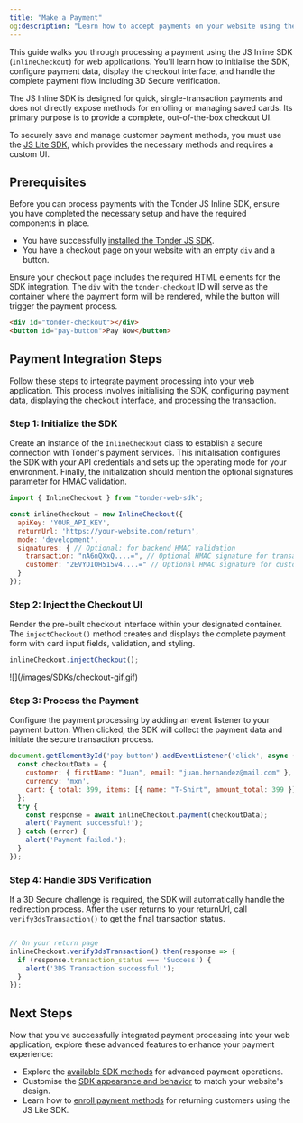 ```yaml
---
title: "Make a Payment"
og:description: "Learn how to accept payments on your website using the Tonder JS Inline SDK."
---
```


This guide walks you through processing a payment using the JS Inline SDK (`InlineCheckout`) for web applications. You'll learn how to initialise the SDK, configure payment data, display the checkout interface, and handle the complete payment flow including 3D Secure verification.

<Note>
The JS Inline SDK is designed for quick, single-transaction payments and does not directly expose methods for enrolling or managing saved cards. Its primary purpose is to provide a complete, out-of-the-box checkout UI.

To securely save and manage customer payment methods, you must use the [JS Lite SDK](/sdk-integration/web/js-lite/enroll-payment-method), which provides the necessary methods and requires a custom UI.
</Note>

## Prerequisites

Before you can process payments with the Tonder JS Inline SDK, ensure you have completed the necessary setup and have the required components in place.

- You have successfully [installed the Tonder JS SDK](/sdk-integration/web/js-inline/installation).
- You have a checkout page on your website with an empty `div` and a button.

Ensure your checkout page includes the required HTML elements for the SDK integration. The `div` with the `tonder-checkout` ID will serve as the container where the payment form will be rendered, while the button will trigger the payment process.

```html
<div id="tonder-checkout"></div>
<button id="pay-button">Pay Now</button>
```

## Payment Integration Steps

Follow these steps to integrate payment processing into your web application. This process involves initialising the SDK, configuring payment data, displaying the checkout interface, and processing the transaction.

### Step 1: Initialize the SDK

Create an instance of the `InlineCheckout` class to establish a secure connection with Tonder's payment services. This initialisation configures the SDK with your API credentials and sets up the operating mode for your environment. Finally, the initialization should mention the optional signatures parameter for HMAC validation.

<CodeGroup>

```javascript NPM Package Option
import { InlineCheckout } from "tonder-web-sdk";

const inlineCheckout = new InlineCheckout({
  apiKey: 'YOUR_API_KEY',
  returnUrl: 'https://your-website.com/return',
  mode: 'development',
  signatures: { // Optional: for backend HMAC validation
    transaction: "nA6nQXxQ....=", // Optional HMAC signature for transaction
    customer: "2EVYDIOH515v4....=" // Optional HMAC signature for customer
  }
});
```

</CodeGroup>

### Step 2: Inject the Checkout UI

Render the pre-built checkout interface within your designated container. The `injectCheckout()` method creates and displays the complete payment form with card input fields, validation, and styling.

```javascript
inlineCheckout.injectCheckout();
```

<Frame>![](/images/SDKs/checkout-gif.gif)</Frame>

### Step 3: Process the Payment

Configure the payment processing by adding an event listener to your payment button. When clicked, the SDK will collect the payment data and initiate the secure transaction process.

```javascript
document.getElementById('pay-button').addEventListener('click', async () => {
  const checkoutData = {
    customer: { firstName: "Juan", email: "juan.hernandez@mail.com" },
    currency: 'mxn',
    cart: { total: 399, items: [{ name: "T-Shirt", amount_total: 399 }] }
  };
  try {
    const response = await inlineCheckout.payment(checkoutData);
    alert('Payment successful!');
  } catch (error) {
    alert('Payment failed.');
  }
});
```

### Step 4: Handle 3DS Verification

If a 3D Secure challenge is required, the SDK will automatically handle the redirection process. After the user returns to your returnUrl, call `verify3dsTransaction()` to get the final transaction status.

```javascript

// On your return page
inlineCheckout.verify3dsTransaction().then(response => {
  if (response.transaction_status === 'Success') {
    alert('3DS Transaction successful!');
  }
});
```

## Next Steps

Now that you've successfully integrated payment processing into your web application, explore these advanced features to enhance your payment experience:

- Explore the [available SDK methods](/sdk-integration/web/js-inline/methods) for advanced payment operations.
- Customise the [SDK appearance and behavior](/sdk-integration/web/js-inline/customization) to match your website's design.
- Learn how to [enroll payment methods](/sdk-integration/web/js-lite/enroll-payment-method) for returning customers using the JS Lite SDK.
